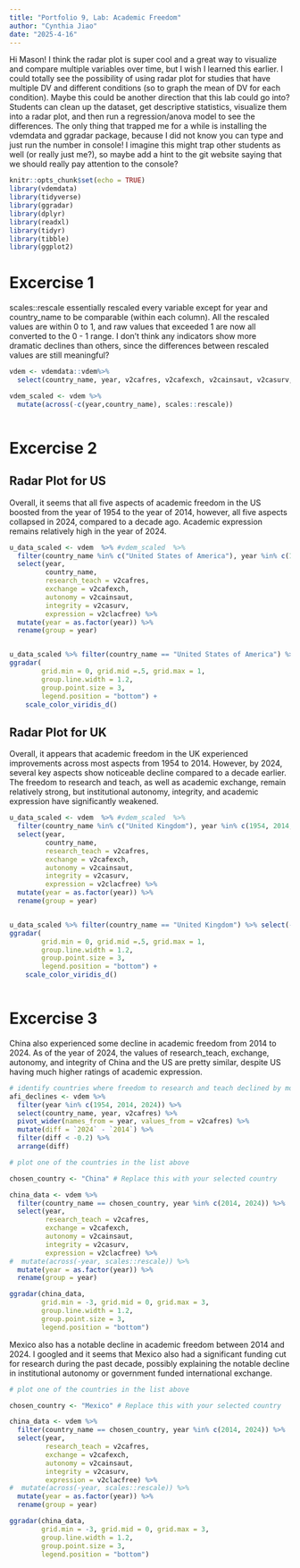 ```yaml
---
title: "Portfolio 9, Lab: Academic Freedom"
author: "Cynthia Jiao"
date: "2025-4-16"
---
```


Hi Mason! I think the radar plot is super cool and a great way to visualize and compare multiple variables over time, but I wish I learned this earlier. I could totally see the possibility of using radar plot for studies that have multiple DV and different conditions (so to graph the mean of DV for each condition). Maybe this could be another direction that this lab could go into? Students can clean up the dataset, get descriptive statistics, visualize them into a radar plot, and then run a regression/anova model to see the differences. The only thing that trapped me for a while is installing the vdemdata and ggradar package, because I did not know you can type and just run the number in console! I imagine this might trap other students as well (or really just me?), so maybe add a hint to the git website saying that we should really pay attention to the console?



```r
knitr::opts_chunk$set(echo = TRUE)
library(vdemdata)
library(tidyverse)
library(ggradar)
library(dplyr)
library(readxl)
library(tidyr)
library(tibble)
library(ggplot2)

```

# Excercise 1

scales::rescale essentially rescaled every variable except for year and country_name to be comparable (within each column). All the rescaled values are within 0 to 1, and raw values that exceeded 1 are now all converted to the 0 - 1 range. I don't think any indicators show more dramatic declines than others, since the differences between rescaled values are still meaningful?
```r

vdem <- vdemdata::vdem%>%
  select(country_name, year, v2cafres, v2cafexch, v2cainsaut, v2casurv, v2clacfree)

vdem_scaled <- vdem %>%
  mutate(across(-c(year,country_name), scales::rescale))



```

# Excercise 2

## Radar Plot for US

Overall, it seems that all five aspects of academic freedom in the US boosted from the year of 1954 to the year of 2014, however, all five aspects collapsed in 2024, compared to a decade ago. Academic expression remains relatively high in the year of 2024.
```r

u_data_scaled <- vdem  %>% #vdem_scaled  %>%
  filter(country_name %in% c("United States of America"), year %in% c(1954, 2014, 2024)) %>%
  select(year, 
         country_name,
         research_teach = v2cafres,
         exchange = v2cafexch,
         autonomy = v2cainsaut,
         integrity = v2casurv,
         expression = v2clacfree) %>%
  mutate(year = as.factor(year)) %>%
  rename(group = year)


u_data_scaled %>% filter(country_name == "United States of America") %>% select(-country_name) %>%
ggradar(
        grid.min = 0, grid.mid =.5, grid.max = 1,
        group.line.width = 1.2,
        group.point.size = 3,
        legend.position = "bottom") + 
    scale_color_viridis_d()


```
## Radar Plot for UK

Overall, it appears that academic freedom in the UK experienced improvements across most aspects from 1954 to 2014. However, by 2024, several key aspects show noticeable decline compared to a decade earlier. The freedom to research and teach, as well as academic exchange, remain relatively strong, but institutional autonomy, integrity, and academic expression have significantly weakened.
```r

u_data_scaled <- vdem  %>% #vdem_scaled  %>%
  filter(country_name %in% c("United Kingdom"), year %in% c(1954, 2014, 2024)) %>%
  select(year, 
         country_name,
         research_teach = v2cafres,
         exchange = v2cafexch,
         autonomy = v2cainsaut,
         integrity = v2casurv,
         expression = v2clacfree) %>%
  mutate(year = as.factor(year)) %>%
  rename(group = year)


u_data_scaled %>% filter(country_name == "United Kingdom") %>% select(-country_name) %>%
ggradar(
        grid.min = 0, grid.mid =.5, grid.max = 1,
        group.line.width = 1.2,
        group.point.size = 3,
        legend.position = "bottom") + 
    scale_color_viridis_d()



```

# Excercise 3

China also experienced some decline in academic freedom from 2014 to 2024. As of the year of 2024, the values of research_teach, exchange, autonomy, and integrity of China and the US are pretty similar, despite US having much higher ratings of academic expression.
```r
# identify countries where freedom to research and teach declined by more than 0.2 points between 2014 and 2024.
afi_declines <- vdem %>%
  filter(year %in% c(1954, 2014, 2024)) %>%
  select(country_name, year, v2cafres) %>%
  pivot_wider(names_from = year, values_from = v2cafres) %>%
  mutate(diff = `2024` - `2014`) %>%
  filter(diff < -0.2) %>%
  arrange(diff)

# plot one of the countries in the list above

chosen_country <- "China" # Replace this with your selected country

china_data <- vdem %>%
  filter(country_name == chosen_country, year %in% c(2014, 2024)) %>%
  select(year, 
         research_teach = v2cafres,
         exchange = v2cafexch,
         autonomy = v2cainsaut,
         integrity = v2casurv,
         expression = v2clacfree) %>%
#  mutate(across(-year, scales::rescale)) %>%
  mutate(year = as.factor(year)) %>%
  rename(group = year) 

ggradar(china_data,
        grid.min = -3, grid.mid = 0, grid.max = 3,
        group.line.width = 1.2,
        group.point.size = 3,
        legend.position = "bottom")


```


Mexico also has a notable decline in academic freedom between 2014 and 2024. I googled and it seems that Mexico also had a significant funding cut for research during the past decade, possibly explaining the notable decline in institutional autonomy or government funded international exchange.
```r

# plot one of the countries in the list above

chosen_country <- "Mexico" # Replace this with your selected country

china_data <- vdem %>%
  filter(country_name == chosen_country, year %in% c(2014, 2024)) %>%
  select(year, 
         research_teach = v2cafres,
         exchange = v2cafexch,
         autonomy = v2cainsaut,
         integrity = v2casurv,
         expression = v2clacfree) %>%
#  mutate(across(-year, scales::rescale)) %>%
  mutate(year = as.factor(year)) %>%
  rename(group = year) 

ggradar(china_data,
        grid.min = -3, grid.mid = 0, grid.max = 3,
        group.line.width = 1.2,
        group.point.size = 3,
        legend.position = "bottom")



```


